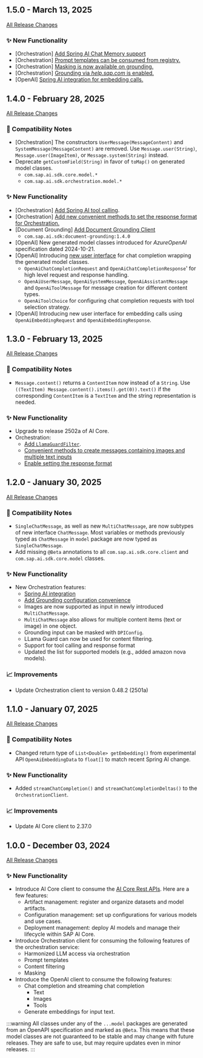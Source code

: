 ## 1.5.0 - March 13, 2025

[All Release Changes](https://github.com/SAP/ai-sdk-java/releases/tag/rel%2F1.5.0)

### ✨ New Functionality

- [Orchestration] [Add Spring AI Chat Memory support](guides/spring-ai-integration#chat-memory)
- [Orchestration] [Prompt templates can be consumed from registry.](guides/orchestration-chat-completion#chat-completion-with-templates)
- [Orchestration] [Masking is now available on grounding.](guides/orchestration-chat-completion#mask-grounding)
- [Orchestration] [Grounding via *help.sap.com* is enabled.](guides/orchestration-chat-completion#grounding-via-helpsapcom)
- [OpenAI] [Spring AI integration for embedding calls.](guides/spring-ai-integration#embedding)

## 1.4.0 - February 28, 2025

[All Release Changes](https://github.com/SAP/ai-sdk-java/releases/tag/rel%2F1.4.0)

### 🔧 Compatibility Notes

- [Orchestration] The constructors `UserMessage(MessageContent)` and `SystemMessage(MessageContent)` are removed. Use `Message.user(String)`, `Message.user(ImageItem)`, or `Message.system(String)` instead.
- Deprecate `getCustomField(String)` in favor of `toMap()` on generated model classes.
  - `com.sap.ai.sdk.core.model.*`
  - `com.sap.ai.sdk.orchestration.model.*`

### ✨ New Functionality

- [Orchestration] [Add Spring AI tool calling](guides/spring-ai-integration#tool-calling).
- [Orchestration] [Add new convenient methods to set the response format for Orchestration.](guides/orchestration-chat-completion#set-a-response-format)
- [Document Grounding] [Add Document Grounding Client](guides/document-grounding)
  - `com.sap.ai.sdk:document-grounding:1.4.0`
- [OpenAI] New generated model classes introduced for _AzureOpenAI_ specification dated 2024-10-21.
- [OpenAI] Introducing [new user interface](guides/openai-chat-completion#new-user-interface-v140) for chat completion wrapping the generated model classes.
  - `OpenAiChatCompletionRequest` and `OpenAiChatCompletionResponse`' for high level request and response handling.
  - `OpenAiUserMessage`, `OpenAiSystemMessage`, `OpenAiAssistantMessage` and `OpenAiToolMessage` for message creation for different content types.
  - `OpenAiToolChoice` for configuring chat completion requests with tool selection strategy.
- [OpenAI] Introducing new user interface for embedding calls using `OpenAiEmbeddingRequest` and `OpenAiEmbeddingResponse`.

## 1.3.0 - February 13, 2025

[All Release Changes](https://github.com/SAP/ai-sdk-java/releases/tag/rel%2F1.3.0)

### 🔧 Compatibility Notes

- `Message.content()` returns a `ContentItem` now instead of a `String`. Use `((TextItem) Message.content().items().get(0)).text()` if the corresponding `ContentItem` is a `TextItem` and the string representation is needed.

### ✨ New Functionality

- Upgrade to release 2502a of AI Core.
- Orchestration:
  - [Add `LlamaGuardFilter`](guides/orchestration-chat-completion#chat-completion-filter).
  - [Convenient methods to create messages containing images and multiple text inputs](guides/orchestration-chat-completion#add-images-and-multiple-text-inputs-to-a-message)
  - [Enable setting the response format](guides/orchestration-chat-completion#set-a-response-format)

## 1.2.0 - January 30, 2025

[All Release Changes](https://github.com/SAP/ai-sdk-java/releases/tag/rel%2F1.2.0)

### 🔧 Compatibility Notes

- `SingleChatMessage`, as well as new `MultiChatMessage`, are now subtypes of new interface `ChatMessage`.
  Most variables or methods previously typed as `ChatMessage` in `model` package are now typed as `SingleChatMessage`.
- Add missing `@Beta` annotations to all `com.sap.ai.sdk.core.client` and `com.sap.ai.sdk.core.model` classes.

### ✨ New Functionality

- New Orchestration features:
  - [Spring AI integration](guides/spring-ai-integration)
  - [Add Grounding configuration convenience](guides/orchestration-chat-completion#grounding)
  - Images are now supported as input in newly introduced `MultiChatMessage`.
  - `MultiChatMessage` also allows for multiple content items (text or image) in one object.
  - Grounding input can be masked with `DPIConfig`.
  - LLama Guard can now be used for content filtering.
  - Support for tool calling and response format
  - Updated the list for supported models (e.g., added amazon nova models).

### 📈 Improvements

- Update Orchestration client to version 0.48.2 (2501a)

## 1.1.0 - January 07, 2025

[All Release Changes](https://github.com/SAP/ai-sdk-java/releases/tag/rel%2F1.1.0)

### 🔧 Compatibility Notes

- Changed return type of `List<Double> getEmbedding()` from experimental API `OpenAiEmbeddingData` to `float[]` to match recent Spring AI change.

### ✨ New Functionality

- Added `streamChatCompletion()` and `streamChatCompletionDeltas()` to the `OrchestrationClient`.

### 📈 Improvements

- Update AI Core client to 2.37.0

## 1.0.0 - December 03, 2024

[All Release Changes](https://github.com/SAP/ai-sdk-java/releases/tag/rel%2F1.0.0)

### ✨ New Functionality

- Introduce AI Core client to consume the [AI Core Rest APIs](https://api.sap.com/api/AI_CORE_API/overview).
  Here are a few features:
  - Artifact management: register and organize datasets and model artifacts.
  - Configuration management: set up configurations for various models and use cases.
  - Deployment management: deploy AI models and manage their lifecycle within SAP AI Core.
- Introduce Orchestration client for consuming the following features of the orchestration service:
  - Harmonized LLM access via orchestration
  - Prompt templates
  - Content filtering
  - Masking
- Introduce the OpenAI client to consume the following features:
  - Chat completion and streaming chat completion
    - Text
    - Images
    - Tools
  - Generate embeddings for input text.

:::warning
All classes under any of the `...model` packages are generated from an OpenAPI specification and marked as `@Beta`.
This means that these model classes are not guaranteed to be stable and may change with future releases.
They are safe to use, but may require updates even in minor releases.
:::
